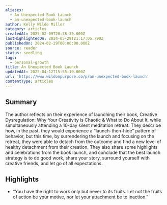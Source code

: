 ```yaml
---
aliases:
  - An Unexpected Book Launch
  - an-unexpected-book-launch
author: Kelly Wilde Miller
category: articles
createdAt: 2025-02-09T20:38:39.000Z
lastHighlightedOn: 2024-05-29T21:17:05.790Z
publishedOn: 2024-02-29T00:00:00.000Z
source: reader
status: seedling
tags:
  - personal-growth
title: An Unexpected Book Launch
updatedAt: 2025-04-12T15:55:19.000Z
url: 'https://www.wildonpurpose.co/p/an-unexpected-book-launch'
contentType: articles
---
```

## Summary

The author reflects on their experience of launching their book, Creative Dysregulation: Why Your Creativity is Chaotic & What to Do About It, while simultaneously attending a 10-day silent meditation retreat. They describe how, in the past, they would experience a “launch-then-hide” pattern of behavior, but this time, by surrendering the launch and focusing on the retreat, they were able to detach from the outcome and find a new level of healthy detachment from their creation. They also share some highlights and celebrations from the book launch, and conclude that the best launch strategy is to do good work, share your story, surround yourself with creative friends, and let go of all expectations.

## Highlights

- “You have the right to work only but never to its fruits. Let not the fruits of action be your motive, nor let your attachment be to inaction.”
